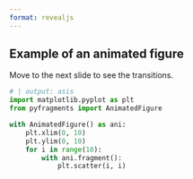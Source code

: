 ```yaml
---
format: revealjs
---
```


## Example of an animated figure

Move to the next slide to see the transitions.

```python
# | output: asis
import matplotlib.pyplot as plt
from pyfragments import AnimatedFigure

with AnimatedFigure() as ani:
    plt.xlim(0, 10)
    plt.ylim(0, 10)
    for i in range(10):
        with ani.fragment():
            plt.scatter(i, i)

```
